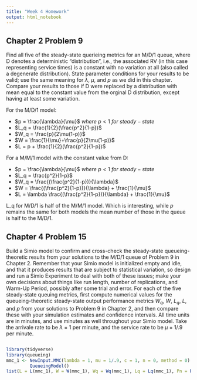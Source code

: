 ```yaml
---
title: "Week 4 Homework"
output: html_notebook
---
```


## Chapter 2 Problem 9 

Find all five of the steady-state querieing metrics for an M/D/1 queue, where D denotes a deterministic "distribution", i.e., the associated RV (in this case representing service times) is a constant with no variation at all (also called a degenerate distribution). State parameter conditions for your results to be valid; use the same meaning for $\lambda$, $\mu$, and $p$ as we did in this chapter. Compare your results to those if D were replaced by a distribution with mean equal to the constant value from the orginal D distribution, except having at least some variation. 

For the M/D/1 model:

* $p = \frac{\lambda}{\mu}$ $where~p < 1~for~steady-state$
* $L_q = \frac{1}{2}(\frac{p^2}{1-p})$
* $W_q = \frac{p}{2\mu(1-p)}$
* $W = \frac{1}{\mu}+\frac{p}{2\mu(1-p)}$
* $L = p + \frac{1}{2}(\frac{p^2}{1-p})$

For a M/M/1 model with the constant value from D: 

* $p = \frac{\lambda}{\mu}$ $where~p < 1~for~steady-state$
* $L_q = \frac{p^2}{1-p}$
* $W_q = \frac{(\frac{p^2}{1-p})}{\lambda}$
* $W = \frac{(\frac{p^2}{1-p})}{\lambda} + \frac{1}{\mu}$
* $L = \lambda \frac{(\frac{p^2}{1-p})}{\lambda} + \frac{1}{\mu}$

L_q for M/D/1 is half of the  M/M/1 model. Which is interesting, while $p$ remains the same for both models the mean number of those in the queue is half to the M/D/1. 

## Chapter 4 Problem 15

Build a Simio model to confirm and cross-check the steady-state queueing-theoretic results from your solutions to the M/D/1 queue of Problem 9 in Chapter 2. Remember that your Simio model is initialized empty and idle, and that it produces results that are subject to statistical variation, so design and run a Simio Experiment to deal with both of these issues; make your own decisions about things like run length, number of replications, and Warm-Up Period, possibly after some trial and error. For each of the five steady-state queuing metrics, first compute numerical values for the queueing-theoretic steady-state output performance metrics $W_q$, $W$, $L_q$, $L$, and $p$ from your solutions to Problem 9 in Chapter 2, and then compare these with your simulation estimates and confidence intervals. All time units are in minutes, and use minutes as well throughout your Simio model. Take the arrivale rate to be $\lambda$ = 1 per minute, and the service rate to be $\mu$ = 1/.9 per minute. 

```r

```



```r
library(tidyverse)
library(queueing)
mmc_1 <- NewInput.MMC(lambda = 1, mu = 1/.9, c = 1, n = 0, method = 0) %>% 
         QueueingModel()
list(L = L(mmc_1), W = W(mmc_1), Wq = Wq(mmc_1), Lq = Lq(mmc_1), Pn = Pn(mmc_1))
```

